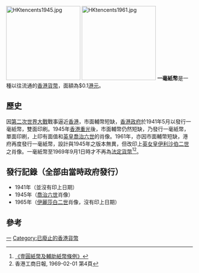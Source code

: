 {{NoteTA
|G1=PoliticiansUK
}}
[[File:HKtencents1945.jpg|200px]]
[[File:HKtencents1961.jpg|200px]]
'''一毫紙幣'''是一種以往流通的[[香港貨幣|香港貨幣]]，面額為$0.1[[港元|港元]]。

==歷史==
因[[第二次世界大戰|第二次世界大戰]]戰事逼近[[香港|香港]]，市面輔幣短缺，[[香港政府|香港政府]]於1941年5月以發行一毫紙幣，雙面印刷。1945年[[香港重光|香港重光]]後，市面輔幣仍然短缺，乃發行一毫紙幣，單面印刷，上印有面值和[[英国君主|英皇]][[喬治六世|喬治六世]]的肖像。1961年，亦因市面輔幣短缺，港府再度發行一毫紙幣，設計與1945年之版本無異，但改印上[[英女皇|英女皇]][[伊利沙伯二世|伊利沙伯二世]]之肖像。一毫紙幣至1969年9月1日時才不再為[[法定貨幣|法定貨幣]]<ref>[http://www.hklii.org/hk/legis/cord/67/longtitle.html 《壹圓紙幣及輔助紙幣條例》]{{dead link|date=2018年5月 |bot=InternetArchiveBot |fix-attempted=yes }}</ref><REF>香港工商日報, 1969-02-01 第4頁</REF>。

==發行記錄（全部由當時政府發行）==
*1941年（並沒有印上日期）
*1945年（[[喬治六世|喬治六世]]肖像）
*1965年（[[伊麗莎白二世|伊麗莎白二世]]肖像，沒有印上日期）

==參考==
<references />

{{香港貨幣}}
{{HK-econ-stub}}

[[Category:香港紙幣|一]]
[[Category:已廢止的香港貨幣|Category:已廢止的香港貨幣]]
